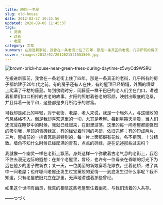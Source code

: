 ```yaml
---
title: 随想——老屋
slug: old-house
date: 2012-02-27 10:25:56
updated: 2020-09-06 11:45:37
tags:
  - 灵魂
  - 过去
  - 老屋
category: 文章
summary: 在搬进新家前，我曾在一条老街上住了四年，那是一条真正的老街，几乎所有的房子都始建于20年代之前。有的房子还有人在住，有的屋顶已经坍塌，外面的墙壁上爬满了干枯的藤蔓。
cover: /images/2012/02/2012021521553500.jpg
---
```


![brown-brick-house-near-green-trees-during-daytime-z5wyCd9WSRU](/images/2012/02/2012021522061800.jpg)

在搬进新家前，我曾在一条老街上住了四年，那是一条真正的老街，几乎所有的房子都始建于20年代之前。有的房子还有人在住，有的屋顶已经坍塌，外面的墙壁上爬满了干枯的藤蔓。每到傍晚时分，同藤蔓一样干巴巴的老人们坐在门口，讲述着祖辈们口口相传的古老的故事。夕阳的照射着苍老的容颜，映射出眼底的沧桑，并且伴着一份平和，这些都是岁月所给予的财富。

可我却是如此的年轻，对于老街、老屋、老人来说，我是一个局外人，与这破败的气息格格不入。但是我却喜欢这里的一切，尤其是老屋。每到星期天清晨，当人们还沉浸在睡梦中的时候，我就已经起来，在街里游荡。这里的每一间老屋都能强烈的吸引我，屋顶的青砖绿瓦，有的经受着时间的考研，依旧完整；有的短成两片、三片，屋檐前的一排青瓦是最特别的，每一片上面都缀有花纹，各不相同，十分精致。墙角不知什么时候已经爬满的青苔，点点的碎绿，是在记述那些过去吗？

我就像一个幽灵一样在老街上飘荡，身处这样一个弥散着古老气息的老街上，我忍不住去漫无边际的遐想：在某个老屋里，曾经，也许有一位母亲在昏暗的灯光下为远在他乡的游子做新衣；某一天，一位美丽的新娘穿着花嫁衣，坐着花轿，进了其中一间老屋；也许哪间老屋还发生过宝黛般的爱情——到底发生过什么事呢？我不知道，只有老屋依旧兀立在那里，无声地讲述着那些曾经。

如果这个世间有幽灵，我真的相信这些老屋里住着幽灵，与我们活着的人共存。

——つづく
